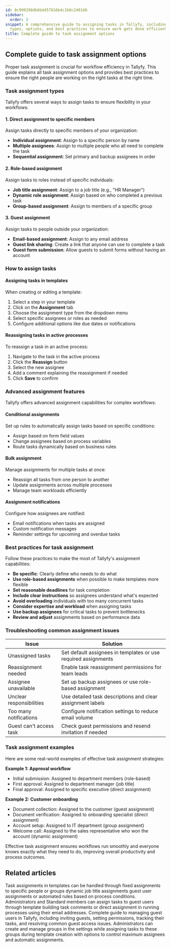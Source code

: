 ```yaml
---
id: 8c999298db6bdd57816b4c1b8c249166
sidebar:
  order: 3
snippet: A comprehensive guide to assigning tasks in Tallyfy, including assignment
  types, options, and best practices to ensure work gets done efficiently.
title: Complete guide to task assignment options
---
```


## Complete guide to task assignment options

Proper task assignment is crucial for workflow efficiency in Tallyfy. This guide explains all task assignment options and provides best practices to ensure the right people are working on the right tasks at the right time.

### Task assignment types

Tallyfy offers several ways to assign tasks to ensure flexibility in your workflows:

#### 1. Direct assignment to specific members

Assign tasks directly to specific members of your organization:

- **Individual assignment**: Assign to a specific person by name
- **Multiple assignees**: Assign to multiple people who all need to complete the task
- **Sequential assignment**: Set primary and backup assignees in order

#### 2. Role-based assignment

Assign tasks to roles instead of specific individuals:

- **Job title assignment**: Assign to a job title (e.g., "HR Manager")
- **Dynamic role assignment**: Assign based on who completed a previous task
- **Group-based assignment**: Assign to members of a specific group

#### 3. Guest assignment

Assign tasks to people outside your organization:

- **Email-based assignment**: Assign to any email address
- **Guest link sharing**: Create a link that anyone can use to complete a task
- **Guest form submission**: Allow guests to submit forms without having an account

### How to assign tasks

#### Assigning tasks in templates

When creating or editing a template:

1. Select a step in your template
2. Click on the **Assignment** tab
3. Choose the assignment type from the dropdown menu
4. Select specific assignees or roles as needed
5. Configure additional options like due dates or notifications

#### Reassigning tasks in active processes

To reassign a task in an active process:

1. Navigate to the task in the active process
2. Click the **Reassign** button
3. Select the new assignee
4. Add a comment explaining the reassignment if needed
5. Click **Save** to confirm

### Advanced assignment features

Tallyfy offers advanced assignment capabilities for complex workflows:

#### Conditional assignments

Set up rules to automatically assign tasks based on specific conditions:

- Assign based on form field values
- Change assignees based on process variables
- Route tasks dynamically based on business rules

#### Bulk assignment

Manage assignments for multiple tasks at once:

- Reassign all tasks from one person to another
- Update assignments across multiple processes
- Manage team workloads efficiently

#### Assignment notifications

Configure how assignees are notified:

- Email notifications when tasks are assigned
- Custom notification messages
- Reminder settings for upcoming and overdue tasks

### Best practices for task assignment

Follow these practices to make the most of Tallyfy's assignment capabilities:

- **Be specific**: Clearly define who needs to do what
- **Use role-based assignments** when possible to make templates more flexible
- **Set reasonable deadlines** for task completion
- **Include clear instructions** so assignees understand what's expected
- **Avoid overloading** individuals with too many concurrent tasks
- **Consider expertise and workload** when assigning tasks
- **Use backup assignees** for critical tasks to prevent bottlenecks
- **Review and adjust** assignments based on performance data

### Troubleshooting common assignment issues

| Issue | Solution |
|-------|----------|
| Unassigned tasks | Set default assignees in templates or use required assignments |
| Reassignment needed | Enable task reassignment permissions for team leads |
| Assignee unavailable | Set up backup assignees or use role-based assignment |
| Unclear responsibilities | Use detailed task descriptions and clear assignment labels |
| Too many notifications | Configure notification settings to reduce email volume |
| Guest can't access task | Check guest permissions and resend invitation if needed |

### Task assignment examples

Here are some real-world examples of effective task assignment strategies:

**Example 1: Approval workflow**
- Initial submission: Assigned to department members (role-based)
- First approval: Assigned to department manager (job title)
- Final approval: Assigned to specific executive (direct assignment)

**Example 2: Customer onboarding**
- Document collection: Assigned to the customer (guest assignment)
- Document verification: Assigned to onboarding specialist (direct assignment)
- Account setup: Assigned to IT department (group assignment)
- Welcome call: Assigned to the sales representative who won the account (dynamic assignment)

Effective task assignment ensures workflows run smoothly and everyone knows exactly what they need to do, improving overall productivity and process outcomes.


## Related articles
<CardGrid>
<LinkTitleCard header="<b>Edit Templates > Understanding assignment types</b>" href="/products/pro/documenting/templates/edit-templates/understanding-assignment-types/" > Task assignments in templates can be handled through fixed assignments to specific people or groups dynamic job title assignments guest user assignments or automated rules based on process conditions. </LinkTitleCard>
<LinkTitleCard header="<b>Guests > Assign tasks to guests</b>" href="/products/pro/documenting/guests/how-can-i-assign-tasks-to-guest-users-in-tallyfy/" > Administrators and Standard members can assign tasks to guest users through template building task comments or direct assignment in running processes using their email addresses. </LinkTitleCard>
<LinkTitleCard header="<b>Guests > Complete guide to guest user management</b>" href="/products/pro/documenting/guests/guest-user-guide/" > Complete guide to managing guest users in Tallyfy, including inviting guests, setting permissions, tracking their tasks, and resolving common guest access issues. </LinkTitleCard>
<LinkTitleCard header="<b>Groups > Create and assign groups</b>" href="/products/pro/documenting/groups/how-to-manage-groups-and-assign-tasks-in-tallyfy/" > Administrators can create and manage groups in the settings while assigning tasks to these groups during template creation with options to control maximum assignees and automatic assignments. </LinkTitleCard>
</CardGrid>
